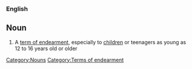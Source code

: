 ===English===

==Noun==
{{en-noun|pl=''[[littleones]]''}}

#A [[term of endearment]], especially to [[children]] or teenagers as young as 12 to 16 years old or older

[[Category:Nouns]]
[[Category:Terms of endearment]]